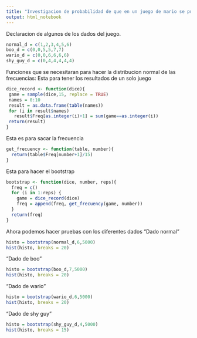 ```yaml
---
title: "Investigacion de probabilidad de que en un juego de mario se puedan sacar mas de 6 veces en un juego normal de 15 el numero mas alto de un dado"
output: html_notebook
---
```


Declaracion de algunos de los dados del juego.

```r
normal_d = c(1,2,3,4,5,6)
boo_d = c(0,0,5,5,7,7)
wario_d = c(0,0,6,6,6,6)
shy_guy_d = c(0,4,4,4,4,4)
```

Funciones que se necesitaran para hacer la distribucion normal de las frecuencias: Esta para tener los resultados de un solo juego

```r
dice_record <- function(dice){
 game = sample(dice,15, replace = TRUE)
 names = 0:10
 result = as.data.frame(table(names))
 for (i in result$names)
   result$Freq[as.integer(i)+1] = sum(game==as.integer(i))
 return(result)
}
```

Esta es para sacar la frecuencia

```r
get_frecuency <- function(table, number){
  return(table$Freq[number+1]/15)
}
```

Esta para hacer el bootstrap

```r
bootstrap <- function(dice, number, reps){
  freq = c()
  for (i in 1:reps) {
    game = dice_record(dice)
    freq = append(freq, get_frecuency(game, number))
  }
  return(freq)
}
```

Ahora podemos hacer pruebas con los diferentes dados "Dado normal"

```r
histo = bootstrap(normal_d,6,5000)
hist(histo, breaks = 20)
```

"Dado de boo"

```r
histo = bootstrap(boo_d,7,5000)
hist(histo, breaks = 20)
```

"Dado de wario"

```r
histo = bootstrap(wario_d,6,5000)
hist(histo, breaks = 20)
```

"Dado de shy guy"

```r
histo = bootstrap(shy_guy_d,4,5000)
hist(histo, breaks = 15)
```
